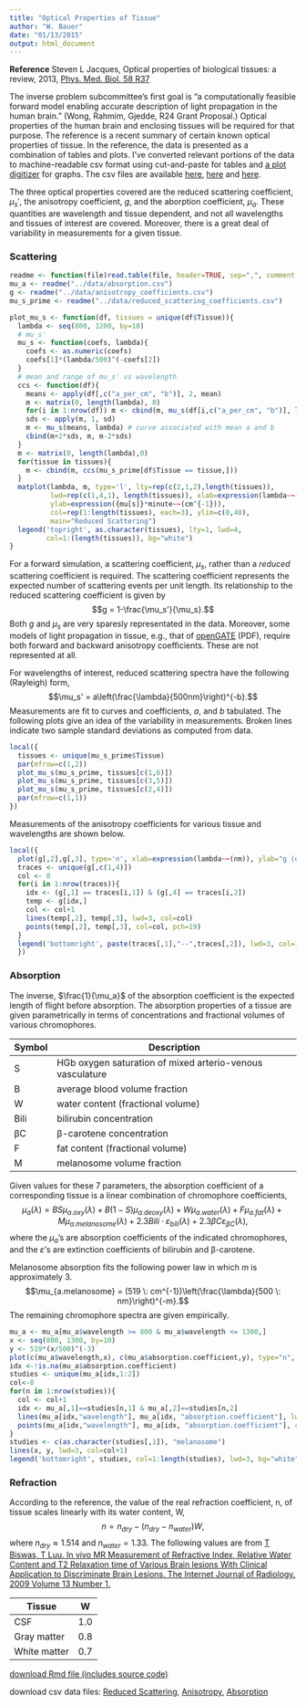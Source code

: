 ```yaml
---
title: "Optical Properties of Tissue"
author: "W. Bauer"
date: "01/13/2015"
output: html_document
---
```


**Reference** Steven L Jacques, Optical properties of biological tissues: a review, 2013, [Phys. Med. Biol. 58 R37](http://iopscience.iop.org/0031-9155/58/11/R37)

The inverse problem subcommittee's first goal is "a computationally feasible forward model enabling accurate description of light propagation in the human brain." (Wong, Rahmim, Gjedde, R24 Grant Proposal.) Optical properties of the human brain and enclosing tissues will be required for that purpose. The reference is a recent summary of certain known optical properties of tissue. In the reference, the data is presented as a combination of tables and plots. I've converted relevant portions of the data to machine-readable csv format using cut-and-paste for tables and [a plot digitizer](http://plotdigitizer.sourceforge.net/) for graphs. The csv files are available [here](../data/absorption.csv), [here](../data/anisotropy_coefficients.csv) and [here](../data/reduced_scattering_coefficients.csv).

The three optical properties covered are the reduced scattering coefficient, $\mu_s'$, the anisotropy coefficient, $g$, and the aborption coefficient, $\mu_a$. These quantities are wavelength and tissue dependent, and not all wavelengths and tissues of interest are covered. Moreover, there is a great deal of variability in measurements for a given tissue.

### Scattering

```r
readme <- function(file)read.table(file, header=TRUE, sep=",", comment.char="#")
mu_a <- readme("../data/absorption.csv")
g <- readme("../data/anisotropy_coefficients.csv")
mu_s_prime <- readme("../data/reduced_scattering_coefficients.csv")

plot_mu_s <- function(df, tissues = unique(df$Tissue)){
  lambda <- seq(800, 1200, by=10)
  # mu_s'
  mu_s <- function(coefs, lambda){
    coefs <- as.numeric(coefs)
    coefs[1]*(lambda/500)^(-coefs[2])
  }
  # mean and range of mu_s' vs wavelength
  ccs <- function(df){
    means <- apply(df[,c("a_per_cm", "b")], 2, mean)
    m <- matrix(0, length(lambda), 0)
    for(i in 1:nrow(df)) m <- cbind(m, mu_s(df[i,c("a_per_cm", "b")], lambda))
    sds <- apply(m, 1, sd)
    m <- mu_s(means, lambda) # curve associated with mean a and b
    cbind(m+2*sds, m, m-2*sds)
  }
  m <- matrix(0, length(lambda),0)
  for(tissue in tissues){
    m <- cbind(m, ccs(mu_s_prime[df$Tissue == tissue,]))
  }
  matplot(lambda, m, type='l', lty=rep(c(2,1,2),length(tissues)), 
          lwd=rep(c(1,4,1), length(tissues)), xlab=expression(lambda~~(nm)), 
          ylab=expression({mu[s]}*minute~~(cm^{-1})),
          col=rep(1:length(tissues), each=3), ylim=c(0,40),
          main="Reduced Scattering")
  legend('topright', as.character(tissues), lty=1, lwd=4, 
         col=1:(length(tissues)), bg="white")
}
```


For a forward simulation, a scattering coefficient, $\mu_s$, rather than a *reduced* scattering coefficient is required. The scattering coefficient represents the expected number of scattering events per unit length. Its relationship to the reduced scattering coefficient is given by$$g = 1-\frac{\mu_s'}{\mu_s}.$$ Both $g$ and $\mu_s$ are very sparesly representated in the data. Moreover, some models of light propagation in tissue, e.g., that of [openGATE](http://www.opengatecollaboration.org/sites/opengatecollaboration.org/files/Cuplov2014.pdf) (PDF), require both forward and backward anisotropy coefficients. These are not represented at all.

For wavelengths of interest, reduced scattering spectra have the following (Rayleigh) form,$$\mu_s' = a\left(\frac{\lambda}{500nm}\right)^{-b}.$$Measurements are fit to curves and coefficients, $a$, and $b$ tabulated. The following plots give an idea of the variability in measurements. Broken lines indicate two sample standard deviations as computed from data. 

```r
local({
  tissues <- unique(mu_s_prime$Tissue)
  par(mfrow=c(1,2))
  plot_mu_s(mu_s_prime, tissues[c(1,6)])
  plot_mu_s(mu_s_prime, tissues[c(3,5)])
  plot_mu_s(mu_s_prime, tissues[c(2,4)])
  par(mfrow=c(1,1))
})

```

Measurements of the anisotropy coefficients for various tissue and wavelengths are shown below. 

```r
local({
  plot(g[,2],g[,3], type='n', xlab=expression(lambda~~(nm)), ylab="g (dimensionless)", main="Anisotropy Coefficients")
  traces <- unique(g[,c(1,4)])
  col <- 0
  for(i in 1:nrow(traces)){
    idx <- (g[,1] == traces[i,1]) & (g[,4] == traces[i,2])
    temp <- g[idx,]
    col <- col+1
    lines(temp[,2], temp[,3], lwd=3, col=col)
    points(temp[,2], temp[,3], col=col, pch=19)
  }
  legend('bottomright', paste(traces[,1],"--",traces[,2]), lwd=3, col=1:nrow(traces)) 
  })
```


### Absorption

The inverse, $\frac{1}{\mu_a}$ of the absorption coefficient is the expected length of flight before absorption. The absorption properties of a tissue are given parametrically in terms of concentrations and fractional volumes of various chromophores.

Symbol | Description
-------|------------
S | HGb oxygen saturation of mixed arterio-venous vasculature
B | average blood volume fraction
W | water content (fractional volume)
Bili | bilirubin concentration 
βC | β-carotene concentration 
F | fat content (fractional volume)
M | melanosome volume fraction

Given values for these 7 parameters, the absorption coefficient of a corresponding tissue is a linear combination of chromophore coefficients,$$\mu_a(\lambda) = BS\mu_{a.oxy}(\lambda) + B(1-S)\mu_{a.deoxy}(\lambda) + W\mu_{a.water}(\lambda) + F\mu_{a.fat}(\lambda) + M\mu_{a.melanosome}(\lambda) + 2.3Bili \cdot \varepsilon_{bili}(\lambda) + 2.3\beta C \varepsilon_{\beta C}(\lambda),$$where the $\mu_a$'s are absorption coefficients of the indicated chromophores, and the $\varepsilon$'s are extinction coefficients of bilirubin and β-carotene. 

Melanosome absorption fits the following power law in which $m$ is approximately 3.$$\mu_{a.melanosome} = (519 \: cm^{-1})\left(\frac{\lambda}{500 \: nm}\right)^{-m}.$$The remaining chromophore spectra are given empirically.

```r
mu_a <- mu_a[mu_a$wavelength >= 800 & mu_a$wavelength <= 1300,]
x <- seq(800, 1300, by=10)
y <- 519*(x/500)^(-3)
plot(c(mu_a$wavelength,x), c(mu_a$absorption.coefficient,y), type="n", xlab=expression(lambda~~(nm)), ylab=expression(mu[a]~~(cm^{-1})), main="Chromophore Absorption Properties", log="y")
idx <-!is.na(mu_a$absorption.coefficient)
studies <- unique(mu_a[idx,1:2])
col<-0
for(n in 1:nrow(studies)){
  col <- col+1
  idx <- mu_a[,1]==studies[n,1] & mu_a[,2]==studies[n,2]
  lines(mu_a[idx,"wavelength"], mu_a[idx, "absorption.coefficient"], lwd=3, col=col)
  points(mu_a[idx,"wavelength"], mu_a[idx, "absorption.coefficient"], col=col)
}
studies <- c(as.character(studies[,1]), "melanosome")
lines(x, y, lwd=3, col=col+1)
legend('bottomright', studies, col=1:length(studies), lwd=3, bg="white")
```

### Refraction

According to the reference, the value of the real refraction coefficient, n, of tissue scales linearly with its water content, W,$$n = n_{dry} − (n_{dry} − n_{water})W,$$ where $n_{dry} \approx 1.514$ and $n_{water} = 1.33.$ The following values are from [T Biswas, T Luu. In vivo MR Measurement of Refractive Index, Relative Water Content and T2 Relaxation time of Various Brain lesions With Clinical Application to Discriminate Brain Lesions. The Internet Journal of Radiology. 2009 Volume 13 Number 1.](https://ispub.com/IJRA/13/1/8277#)

Tissue | W
-------|-------
CSF | 1.0
Gray matter | 0.8
White matter | 0.7

[download Rmd file (includes source code)](jacques.Rmd)

download csv data files: [Reduced Scattering](../reduced_scattering_coefficients), [Anisotropy](anisotropy_coefficients.csv), [Absorption](../absorption.csv)